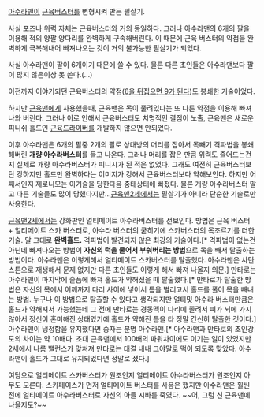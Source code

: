 [[아수라맨]]이 [[근육버스터]]를 변형시켜 만든 필살기.

사실 포즈나 위력 자체는 근육버스터와 거의 동일하다. 그러나 아수라맨의 6개의 팔을 이용해 적의 양팔 양다리를 완벽하게 구속해버린다. 이 때문에 근육 버스터의 약점을 완벽하게 극복해내어 빠져나오는 것이 거의 불가능한 필살기가 되었다.

사실 아수라맨이 팔이 6개이기 때문에 쓸 수 있다. 물론 다른 초인들은 아수라맨보다 팔이 많지 않은이상 못 쓴다.(...)

이전까지 이야기되던 근육버스터의 약점([[6을 뒤집으면 9가 된다]])도 봉쇄한 기술이었다.

하지만 [[근육맨]]에게 사용했을때, 근육맨은 목이 풀려있다는 또 다른 약점을 이용해 빠져나와 버린다. 그러나 이로 인해서 근육버스터도 치명적인 결점이 노출, 근육맨은 새로운 피니쉬 홀드인 [[근육드라이버]]를 개발하지 않으면 안되었다.

이후 아수라맨은 6개의 팔중 2개의 팔로 상대방의 머리를 잡아서 목빼기 격파법을 봉쇄해버린 '''개량 아수라버스터'''를 들고 나온다. 그러나 머리를 잡은 만큼 위력도 줄어드는건지 실제로 개량 아수라버스터가 피니시가 된 적은 없었다. 그래도 여전히 근육버스터보단 강하지만 홀드만 완벽하다는 이미지가 강해서 근육버스터보다 약해보인다. 하지만 어째서인지 제로니모는 이기술을 당한다음 중태상태에 빠졌다. 물론 개량 아수라버스터 말고 다른 기술들도 많이 당했다지만...[[근육맨2세]]에서는 필살기가 아니라 단순한 기술로만 사용한다.

[[근육맨2세]]에서는 강화판인 얼티메이트 아수라버스터를 선보인다. 방법은 근육 버스터 + 얼티메이트 스카 버스터로, 아수라 버스터의 굳히기에 스카버스터의 목조르기를 더한 기술. 말 그대로 '''완벽홀드.''' 격파법이 발견되지 않은 최강의 기술이다.[* 격파법이 없는건 아닌데 빠져나오는 방법이 '''자신의 턱을 물어서 부숴버리는 방법'''으로 목을 빼서 탈출하는 방법이다. 아수라맨은 이렇게해서 얼티메이트 스카버스터를 탈출했다. 아수라맨은 사탄스톤으로 재생해서 문제 없지만 다른 초인들도 이렇게 해서 빠져 나올지 의문.] 만타로는 아수라맨이 마지막에 슬픔에 빠져 홀드가 약해졌을 때 탈출했다.[* 만타로가 탈출한 방법은 자신의 목에서 어깨까지 다리 사이에 넣어서 틈을 벌리고서 홀드를 풀어 목을 빼내는 방법. 누구나 이 방법으로 탈출할 수 있다고 생각되지만 얼티밋 아수라 버스터만큼은 홀드가 약해져서 가능했는데 그 전에 만타로는 경동맥이 다리에 졸려서 피가 뇌에 가지 않아서 정신이 혼미해진 상태였기에 홀드가 약해진 틈을 타 정말 간신히 탈출한 것이다.] 아수라맨이 냉정함을 유지했다면 승자는 분명 아수라맨.[* 아수라맨과 만타로의 초인강도의 차이는 약 10배다. 초대 근육맨에서 100배의 파워차이에도 이기는 일이 있었지만 2세에서 나름 밸런스가 맞쳐져 만타로는 대결 내내 그야말로 떡이 되도록 맞았다. 아수라맨이 홀드가 그대로 유지되었다면 정말로 졌다.]

여담으로 얼티메이트 스카버스터가 원조인지 얼티메이트 아수라버스터가 원조인지 아무도 모른다. 스카페이스가 먼저 얼티메이트 버스터를 사용은 했지만 아수라맨은 훨씬 전에 얼티메이트 아수라버스터로 자신의 아들 시바를 죽였다. ~~어, 그럼 신 근육맨에 나올지도?~~

